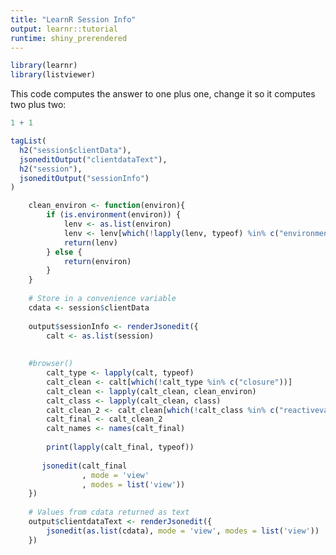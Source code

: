 ```yaml
---
title: "LearnR Session Info"
output: learnr::tutorial
runtime: shiny_prerendered
---
```


```r
library(learnr)
library(listviewer)
```

This code computes the answer to one plus one, change it so it computes two plus two:

```r
1 + 1
```

```r
tagList(
  h2("session$clientData"),
  jsoneditOutput("clientdataText"),
  h2("session"),
  jsoneditOutput("sessionInfo")
)
```

```r

    clean_environ <- function(environ){
        if (is.environment(environ)) {
            lenv <- as.list(environ)
            lenv <- lenv[which(!lapply(lenv, typeof) %in% c("environment"))]
            return(lenv)
        } else {
            return(environ)
        }
    }
  
    # Store in a convenience variable
    cdata <- session$clientData
    
    output$sessionInfo <- renderJsonedit({
        calt <- as.list(session)
        
        
    #browser()
        calt_type <- lapply(calt, typeof)
        calt_clean <- calt[which(!calt_type %in% c("closure"))]
        calt_clean <- lapply(calt_clean, clean_environ)
        calt_class <- lapply(calt_clean, class)
        calt_clean_2 <- calt_clean[which(!calt_class %in% c("reactivevalues", "shinyoutput"))]
        calt_final <- calt_clean_2
        calt_names <- names(calt_final)
        
        print(lapply(calt_final, typeof))
        
       jsonedit(calt_final
                , mode = 'view'
                , modes = list('view'))
    })
    
    # Values from cdata returned as text
    output$clientdataText <- renderJsonedit({
        jsonedit(as.list(cdata), mode = 'view', modes = list('view'))
    })
```
